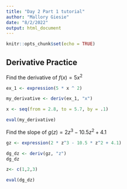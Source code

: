 ```yaml
---
title: "Day 2 Part 1 tutorial"
author: "Mallory Giesie"
date: "8/2/2022"
output: html_document
---
```


```r
knitr::opts_chunk$set(echo = TRUE)
```

## Derivative Practice
Find the derivative of $f(x) = 5x^2$
```r
ex_1 <- expression(5 * x ^ 2)

my_derivative <- deriv(ex_1, "x")

x <- seq(from = 2.8, to = 5.7, by = .1)

eval(my_derivative)
```
Find the slope of $g(z) = 2z^3-10.5z^2+4.1$
```r

gz <- expression(2 * z^3 - 10.5 * z^2 + 4.1)

dg_dz <- deriv(gz, "z")
dg_dz

z<- c(1,2,3)

eval(dg_dz)
```


